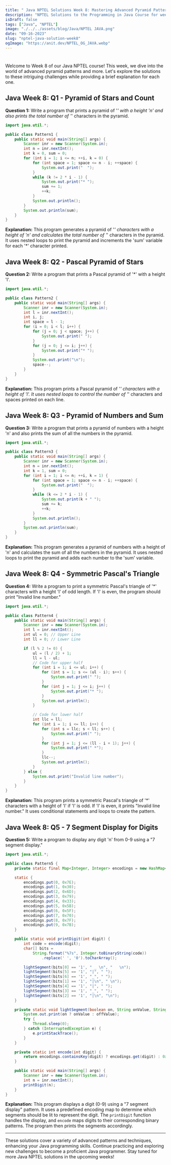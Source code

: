 ```yaml
---
title: " Java NPTEL Solutions Week 8: Mastering Advanced Pyramid Patterns"
description: "NPTEL Solutions to the Programming in Java Course for week 8."
isDraft: false
tags: ["Java", "NPTEL"]
image: "./../../assets/blog/Java/NPTEL JAVA.png"
date: "09-16-2023"
slug: "nptel-java-solution-week8"
ogImage: "https://anit.dev/NPTEL_OG_JAVA.webp"
---
```


#

Welcome to Week 8 of our Java NPTEL course! This week, we dive into the world of advanced pyramid patterns and more. Let's explore the solutions to these intriguing challenges while providing a brief explanation for each one.

## Java Week 8: Q1 - Pyramid of Stars and Count

**Question 1:** Write a program that prints a pyramid of '_' with a height 'n' and also prints the total number of '_' characters in the pyramid.

```java
import java.util.*;

public class Pattern1 {
    public static void main(String[] args) {
        Scanner inr = new Scanner(System.in);
        int n = inr.nextInt();
        int k = 0, sum = 0;
        for (int i = 1; i <= n; ++i, k = 0) {
            for (int space = 1; space <= n - i; ++space) {
                System.out.print("  ");
            }
            while (k != 2 * i - 1) {
                System.out.print("* ");
                sum += 1;
                ++k;
            }
            System.out.println();
        }
        System.out.println(sum);
    }
}
```

**Explanation:** This program generates a pyramid of '_' characters with a height of 'n' and calculates the total number of '_' characters in the pyramid. It uses nested loops to print the pyramid and increments the 'sum' variable for each '\*' character printed.

## Java Week 8: Q2 - Pascal Pyramid of Stars

**Question 2:** Write a program that prints a Pascal pyramid of '\*' with a height 'l'.

```java
import java.util.*;

public class Pattern2 {
    public static void main(String[] args) {
        Scanner inr = new Scanner(System.in);
        int l = inr.nextInt();
        int i, j;
        int space = l - 1;
        for (i = 0; i < l; i++) {
            for (j = 0; j < space; j++) {
                System.out.print(" ");
            }
            for (j = 0; j <= i; j++) {
                System.out.print("* ");
            }
            System.out.print("\n");
            space--;
        }
    }
}
```

**Explanation:** This program prints a Pascal pyramid of '_' characters with a height of 'l'. It uses nested loops to control the number of '_' characters and spaces printed on each line.

## Java Week 8: Q3 - Pyramid of Numbers and Sum

**Question 3:** Write a program that prints a pyramid of numbers with a height 'n' and also prints the sum of all the numbers in the pyramid.

```java
import java.util.*;

public class Pattern3 {
    public static void main(String[] args) {
        Scanner inr = new Scanner(System.in);
        int n = inr.nextInt();
        int k = 1, sum = 0;
        for (int i = 1; i <= n; ++i, k = 1) {
            for (int space = 1; space <= n - i; ++space) {
                System.out.print("  ");
            }
            while (k <= 2 * i - 1) {
                System.out.print(k + " ");
                sum += k;
                ++k;
            }
            System.out.println();
        }
        System.out.println(sum);
    }
}
```

**Explanation:** This program generates a pyramid of numbers with a height of 'n' and calculates the sum of all the numbers in the pyramid. It uses nested loops to print the pyramid and adds each number to the 'sum' variable.

## Java Week 8: Q4 - Symmetric Pascal's Triangle

**Question 4:** Write a program to print a symmetric Pascal's triangle of '\*' characters with a height 'l' of odd length. If 'l' is even, the program should print "Invalid line number."

```java
import java.util.*;

public class Pattern4 {
    public static void main(String[] args) {
        Scanner inr = new Scanner(System.in);
        int l = inr.nextInt();
        int ul = 0; // Upper Line
        int ll = 0; // Lower Line

        if (l % 2 != 0) {
            ul = (l / 2) + 1;
            ll = l - ul;
            // Code for upper half
            for (int i = 1; i <= ul; i++) {
                for (int s = 1; s <= (ul - i); s++) {
                    System.out.print(" ");
                }
                for (int j = 1; j <= i; j++) {
                    System.out.print("* ");
                }
                System.out.println();
            }

            // Code for lower half
            int llc = ll;
            for (int i = 1; i <= ll; i++) {
                for (int s = llc; s < ll; s++) {
                    System.out.print(" ");
                }
                for (int j = 1; j <= (ll - i + 1); j++) {
                    System.out.print(" *");
                }
                llc--;
                System.out.println();
            }
        } else {
            System.out.print("Invalid line number");
        }
    }
}
```

**Explanation:** This program prints a symmetric Pascal's triangle of '\*' characters with a height of 'l' if 'l' is odd. If 'l' is even, it prints "Invalid line number." It uses conditional statements and loops to create the pattern.

## Java Week 8: Q5 - 7 Segment Display for Digits

**Question 5:** Write a program to display any digit 'n' from 0-9 using a "7 segment display."

```java
import java.util.*;

public class Pattern5 {
    private static final Map<Integer, Integer> encodings = new HashMap<Integer, Integer>();

    static {
        encodings.put(0, 0x7E);
        encodings.put(1, 0x30);
        encodings.put(2, 0x6D);
        encodings.put(3, 0x79);
        encodings.put(4, 0x33);
        encodings.put(5, 0x5B);
        encodings.put(6, 0x5F);
        encodings.put(7, 0x70);
        encodings.put(8, 0x7F);
        encodings.put(9, 0x7B);
    }

    public static void printDigit(int digit) {
        int code = encode(digit);
        char[] bits =
            String.format("%7s", Integer.toBinaryString(code))
                .replace(' ', '0').toCharArray();

        lightSegment(bits[0] == '1', " _ \n", "   \n");
        lightSegment(bits[5] == '1', "|", " ");
        lightSegment(bits[6] == '1', "_", " ");
        lightSegment(bits[1] == '1', "|\n", " \n");
        lightSegment(bits[4] == '1', "|", " ");
        lightSegment(bits[3] == '1', "_", " ");
        lightSegment(bits[2] == '1', "|\n", "\n");
    }

    private static void lightSegment(boolean on, String onValue, String offValue) {
        System.out.print(on ? onValue : offValue);
        try {
            Thread.sleep(0);
        } catch (InterruptedException e) {
            e.printStackTrace();
        }
    }

    private static int encode(int digit) {
        return encodings.containsKey(digit) ? encodings.get(digit) : 0x00;
    }

    public static void main(String[] args) {
        Scanner inr = new Scanner(System.in);
        int n = inr.nextInt();
        printDigit(n);
    }
}
```

**Explanation:** This program displays a digit (0-9) using a "7 segment display" pattern. It uses a predefined encoding map to determine which segments should be lit to represent the digit. The `printDigit` function handles the display, and `encode` maps digits to their corresponding binary patterns. The program then prints the segments accordingly.

---

These solutions cover a variety of advanced patterns and techniques, enhancing your Java programming skills. Continue practicing and exploring new challenges to become a proficient Java programmer. Stay tuned for more Java NPTEL solutions in the upcoming weeks!
